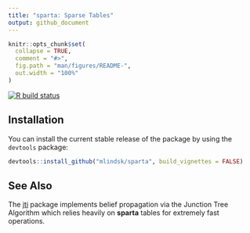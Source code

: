 ```yaml
---
title: "sparta: Sparse Tables"
output: github_document
---
```


<!-- README.md is generated from README.Rmd. Please edit that file -->

```r
knitr::opts_chunk$set(
  collapse = TRUE,
  comment = "#>",
  fig.path = "man/figures/README-",
  out.width = "100%"
)
```

<!-- badges: start -->
[![R build status](https://github.com/mlindsk/sparta/workflows/R-CMD-check/badge.svg)](https://github.com/mlindsk/sparta/actions)
<!-- badges: end -->

## Installation
You can install the current stable release of the package by using the `devtools` package: 

```r
devtools::install_github("mlindsk/sparta", build_vignettes = FALSE)
```

## See Also
The [jti](https://github.com/mlindsk/jti) package implements belief propagation via the Junction Tree Algorithm which relies heavily on **sparta** tables for extremely fast operations.
